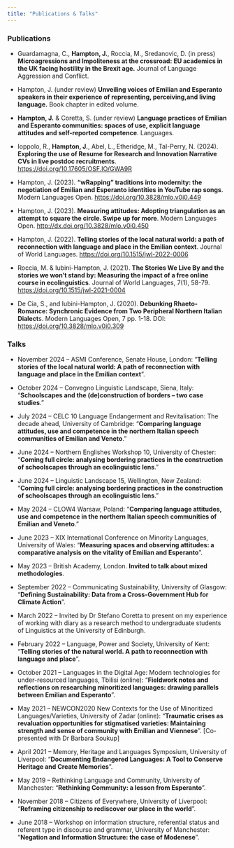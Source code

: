 ```yaml
---
title: "Publications & Talks"
---
```


### Publications

-   Guardamagna, C., **Hampton, J.**, Roccia, M., Sredanovic, D. (in press) **Microagressions and Impoliteness at the crossroad: EU academics in the UK facing hostility in the Brexit age.** Journal of Language Aggression and Conflict.

-   Hampton, J. (under review) **Unveiling voices of Emilian and Esperanto speakers in their experience of representing, perceiving,and living language.** Book chapter in edited volume.

-   **Hampton, J.** & Coretta, S. (under review) **Language practices of Emilian and Esperanto communities: spaces of use, explicit language attitudes and self-reported competence**. Languages.

-   Ioppolo, R., **Hampton, J.**, Abel, L., Etheridge, M., Tal-Perry, N. (2024). **Exploring the use of Resume for Research and Innovation Narrative CVs in live postdoc recruitments**. <https://doi.org/10.17605/OSF.IO/GWA9R>

-   Hampton, J. (2023). **"wRapping" traditions into modernity: the negotiation of Emilian and Esperanto identities in YouTube rap songs**. Modern Languages Open. <https://doi.org/10.3828/mlo.v0i0.449>

-   Hampton, J. (2023). **Measuring attitudes: Adopting triangulation as an attempt to square the circle. Swipe up for more**. Modern Languages Open. <http://dx.doi.org/10.3828/mlo.v0i0.450>

-   Hampton, J. (2022). **Telling stories of the local natural world: a path of reconnection with language and place in the Emilian context**. Journal of World Languages. <https://doi.org/10.1515/jwl-2022-0006>

-   Roccia, M. & Iubini-Hampton, J. (2021). **The Stories We Live By and the stories we won't stand by: Measuring the impact of a free online course in ecolinguistics**. Journal of World Languages, 7(1), 58-79. <https://doi.org/10.1515/jwl-2021-0004>

-   De Cia, S., and Iubini-Hampton, J. (2020). **Debunking Rhaeto-Romance: Synchronic Evidence from Two Peripheral Northern Italian Dialect**s. Modern Languages Open, 7 pp. 1-18. DOI: <https://doi.org/10.3828/mlo.v0i0.309>

### Talks

-   November 2024 -- ASMI Conference, Senate House, London: "**Telling stories of the local natural world: A path of reconnection with language and place in the Emilian context**".

-   October 2024 -- Convegno Linguistic Landscape, Siena, Italy: "**Schoolscapes and the (de)construction of borders – two case studies**."

-   July 2024 -- CELC 10 Language Endangerment and Revitalisation: The decade ahead, University of Cambridge: "**Comparing language attitudes, use and competence in the northern Italian speech communities of Emilian and Veneto**."

-   June 2024 -- Northern Englishes Workshop 10, University of Chester: "**Coming full circle: analysing bordering practices in the construction of schoolscapes through an ecolinguistic lens**."

-   June 2024 -- Linguistic Landscape 15, Wellington, New Zealand: "**Coming full circle: analysing bordering practices in the construction of schoolscapes through an ecolinguistic lens**."

-   May 2024 -- CLOW4 Warsaw, Poland: "**Comparing language attitudes, use and competence in the northern Italian speech communities of Emilian and Veneto**."

-   June 2023 -- XIX International Conference on Minority Languages, University of Wales: "**Measuring spaces and observing attitudes: a comparative analysis on the vitality of Emilian and Esperanto**".

-   May 2023 -- British Academy, London. **Invited to talk about mixed methodologies**.

-   September 2022 -- Communicating Sustainability, University of Glasgow: "**Defining Sustainability: Data from a Cross-Government Hub for Climate Action**".

-   March 2022 -- Invited by Dr Stefano Coretta to present on my experience of working with diary as a research method to undergraduate students of Linguistics at the University of Edinburgh.

-   February 2022 -- Language, Power and Society, University of Kent: "**Telling stories of the natural world. A path to reconnection with language and place**".

-   October 2021 -- Languages in the Digital Age: Modern technologies for under-resourced languages, Tbilisi (online): "**Fieldwork notes and reflections on researching minoritized languages: drawing parallels between Emilian and Esperanto**".

-   May 2021 -- NEWCON2020 New Contexts for the Use of Minoritized Languages/Varieties, University of Zadar (online): "**Traumatic crises as revaluation opportunities for stigmatised varieties: Maintaining strength and sense of community with Emilian and Viennese**". \[Co-presented with Dr Barbara Soukup\]

-   April 2021 -- Memory, Heritage and Languages Symposium, University of Liverpool: "**Documenting Endangered Languages: A Tool to Conserve Heritage and Create Memories**".

-   May 2019 -- Rethinking Language and Community, University of Manchester: "**Rethinking Community: a lesson from Esperanto**".

-   November 2018 -- Citizens of Everywhere, University of Liverpool: "**Reframing citizenship to rediscover our place in the world**".

-   June 2018 -- Workshop on information structure, referential status and referent type in discourse and grammar, University of Manchester: "**Negation and Information Structure: the case of Modenese**".
